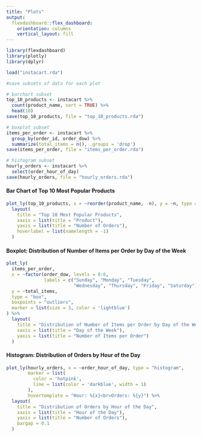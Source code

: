 ```yaml
---
title: "Plots"
output: 
  flexdashboard::flex_dashboard:
    orientation: columns
    vertical_layout: fill
---
```


```r
library(flexdashboard)
library(plotly)
library(dplyr)

load("instacart.rda")

#save subsets of data for each plot

# barchart subset
top_10_products <- instacart %>%
  count(product_name, sort = TRUE) %>%
  head(10)
save(top_10_products, file = "top_10_products.rda")

# boxplot subset
items_per_order <- instacart %>%
  group_by(order_id, order_dow) %>%
  summarize(total_items = n(), .groups = 'drop')
save(items_per_order, file = "items_per_order.rda")

# histogram subset
hourly_orders <- instacart %>%
  select(order_hour_of_day)
save(hourly_orders, file = "hourly_orders.rda")

```


#### Bar Chart of Top 10 Most Popular Products

```r
plot_ly(top_10_products, x = ~reorder(product_name, -n), y = ~n, type = "bar") %>%
  layout(
    title = "Top 10 Most Popular Products",
    xaxis = list(title = "Product"),
    yaxis = list(title = "Number of Orders"),
    hoverlabel = list(namelength = -1)
  )
```


#### Boxplot: Distribution of Number of Items per Order by Day of the Week

```r
plot_ly(
  items_per_order, 
  x = ~factor(order_dow, levels = 0:6, 
              labels = c("Sunday", "Monday", "Tuesday", 
                         "Wednesday", "Thursday", "Friday", "Saturday")),
  y = ~total_items, 
  type = "box", 
  boxpoints = "outliers", 
  marker = list(size = 3, color = 'lightblue')
) %>%
  layout(
    title = "Distribution of Number of Items per Order by Day of the Week",
    xaxis = list(title = "Day of the Week"),
    yaxis = list(title = "Number of Items per Order")
  )

```



#### Histogram: Distribution of Orders by Hour of the Day

```r
plot_ly(hourly_orders, x = ~order_hour_of_day, type = "histogram",
        marker = list(
          color = 'hotpink',     
          line = list(color = 'darkblue', width = 1)
        ),
        hovertemplate = "Hour: %{x}<br>Orders: %{y}") %>%
  layout(
    title = "Distribution of Orders by Hour of the Day",
    xaxis = list(title = "Hour of the Day"),
    yaxis = list(title = "Number of Orders"),
    bargap = 0.1
  )
```
